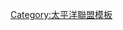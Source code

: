 {{Navbox
|bodyclass=hlist

|name=福岡軟體銀行鷹球團2010球員名單
|state = <includeonly>collapsed</includeonly>
|title=[[福岡軟體銀行鷹|<span style="color:#000;">福岡軟體銀行鷹</span>]] 2010
|titlestyle = background:#fc0; color:#000;
|groupstyle = background:#000; color:#fff;
|group1=監督
|list1=
*81 [[秋山幸二]]
|group2=教練
|list2=
*80 [[大石大二郎]]（ヘッド）
*82 [[高山郁夫]]（投手）
*86 [[田之上慶三郎]]（投手）
*83 [[立花義家]]（打撃）
*84 [[湯上谷ひろ志|湯上谷竑志]]（内野守備跑壘）
*87 [[井出竜也]]（外野守備跑壘）
*85 [[的山哲也]]（投捕）
*92 [[山川周一]]（體適能）
*96 [[管進吾]]（體適能）

|group3=二軍監督・教練
|list3=
*71 [[鳥越裕介]]（監督）
*73 [[斉藤学]]（投手）
*75 [[山村善則]]（打撃）
*77 [[林孝哉]]（内野守備跑壘）
*79 [[五十嵐章人]]（外野守備跑壘）
*72 [[田口昌徳]]（投捕）
*95 [[川村隆史]]（體適能）
*93 [[星野順治]]（體適能輔助）
*94 [[倉野信次]]（教練輔助（投手負責））
*97 [[宮地克彦]]（教練輔助（野手負責））
*99 [[森浩之]]（教練輔助（投捕負責））
|group4=投手
|list4=
*00 [[吉川輝昭]]
*11 [[小椋真介]]
*13 [[高橋秀聡]]
*14 [[馬原孝浩]]
*17 [[大場翔太]]
*18 [[新垣渚]]
*19 [[森福允彦]]
*20 [[巽真悟]]
*21 [[和田毅]]
*25 [[ブライアン・ファルケンボーグ|ファルケンボーグ]]
*26 [[川原弘之]]
*28 [[大隣憲司]]
*29 [[近田怜王|怜王]]
*31 [[佐藤誠 (野球)|佐藤誠]]
*33 [[有馬翔]]
*34 [[山田大樹]]
*38 [[神内靖]]
*39 [[久米勇紀]]
*40 [[藤岡好明]]
*41 [[岩嵜翔]]
*44 [[水田章雄]]
*47 [[杉内俊哉]]
*48 [[甲藤啓介]]
*50 [[攝津正]]
*51 [[金澤健人]]
*54 [[D.J.ホールトン|ホールトン]]
*56 [[柳瀬明宏]]
*57 [[三瀬幸司]]
*59 [[鈴木駿也]]
*61 [[金無英]]
*63 [[大田原隆太]]
*64 [[高橋徹 (野球)|高橋徹]]
*65 [[下沖勇樹]]
*66 [[齊藤和巳]]
*91 [[陽耀勳]]
|group5=捕手
|list5=
*12 [[高谷裕亮]]
*22 [[荒川雄太]]
*42 [[堂上隼人]]
*62 [[山崎勝己]]
*70 [[田上秀則]]
|group6=内野手
|list6=
*0 [[仲澤忠厚]]
*2 [[今宮健太]]
*5 [[松田宣浩]]
*7 [[立岡宗一郎]]
*8 [[李杋浩]]
*9 [[小久保裕紀]]
*16 [[ロベルト・ペタジーニ|ペタジーニ]]
*32 [[森本學]]
*36 [[明石健志]]
*37 [[福田秀平]]
*45 [[李杜軒]]
*46 [[本多雄一]]
*49 [[荷西·歐提茲|歐提茲]]
*52 [[川崎宗則]]
*67 [[吉川元浩|吉川元浩]]
*68 [[豊福晃司]]
|group7=外野手
|list7=
*1 [[柴原洋]]
*3 [[松中信彦]]
*6 [[多村仁志]]
*10 [[中原恵司]]
*23 [[城所龍磨]]
*27 [[中西健太]]
*30 [[長谷川勇也]]
*35 [[村松有人]]
*43 [[江川智晃]]
*55 [[小斉祐輔]]
*58 [[辻武史]]
*60 [[中村晃 (野球)|中村晃]]
*
|group8=育成選手
|list8=
*122 [[内田好治]]（投手）
*123 [[二保旭]]（投手）
*124 [[柳川洋平]]（投手）
*125 [[猪本健太郎]]（捕手）
*127 [[大西正樹]]（投手）
}}
<noinclude>
[[Category:太平洋聯盟模板]]
</noinclude>